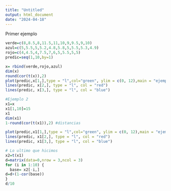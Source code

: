 ```yaml
---
title: "Untitled"
output: html_document
date: "2024-04-18"
---
```


Primer ejemplo
```r
verde=c(8,8.5,8,11.5,11,10,9,9.5,9,10)
azul=c(5,5.5,5,5.2,4.8,5.8,5,5.5,5.3,4.9)
rojo=c(4,4.5,4,7.5,7,6,5,5.5,5,5)
predic=seq(1,10,by=1)

x= rbind(verde,rojo,azul)
dim(x)
round(cor(t(x)),2)
plot(predic,x[1,],type = "l",col="green", ylim = c(0, 12),main = "ejemplo1",ylab = "")
lines(predic, x[2,], type = "l", col = "red")
lines(predic, x[3,], type = "l", col = "blue")

#Ejemplo 2
x1=x
x1[1,10]=15
x1
dim(x1)
1-round(cor(t(x1)),2) #distancias

plot(predic,x1[1,],type = "l",col="green", ylim = c(0, 12),main = "ejemplo2",ylab = "")
lines(predic, x1[2,], type = "l", col = "red")
lines(predic, x1[3,], type = "l", col = "blue")
```

```r
# Lo ultimo que hicimos
x2=t(x1)
d=matrix(data=0,nrow = 3,ncol = 3)
for (i in 1:10) {
  base= x2[-i,]
d=d+(1-cor(base))
}
d/10
```


